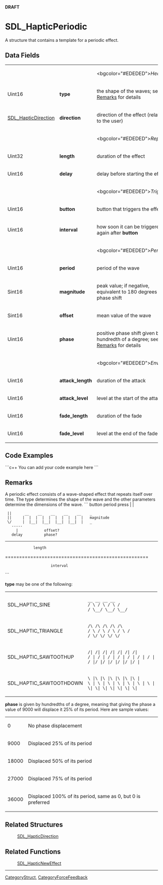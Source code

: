 <!-- pragma section-numbers off -->
<!-- pragma camelcase off -->
'''DRAFT'''

= SDL_HapticPeriodic =
A structure that contains a template for a periodic effect.


== Data Fields ==
{|
|
|
|<bgcolor="#EDEDED">''Header''
|-
|Uint16
|'''type'''
|the shape of the waves; <!-- one of the effects handled by this structure --> see [[#type|Remarks]] for details
|-
|[[SDL_HapticDirection]]
|'''direction'''
|direction of the effect (relative to the user)
|-
|
|
|<bgcolor="#EDEDED">''Replay''
|-
|Uint32
|'''length'''
|duration of the effect <!-- (is this the same as # of cycles? always in ms?) --> 
|-
|Uint16
|'''delay'''
|delay before starting the effect <!-- (ms?) --> 
|-
|
|
|<bgcolor="#EDEDED">''Trigger''
|-
|Uint16
|'''button'''
|button that triggers the effect
|-
|Uint16
|'''interval'''
|how soon it can be triggered again after '''button''' <!-- (ms?) (delay between individual waves or before the effect can be used again?) --> 
|-
|
|
|<bgcolor="#EDEDED">''Periodic''
|-
|Uint16
|'''period'''
|period of the wave <!-- (ms?) (like frequency, duration from start to start?) --> 
|-
|Sint16
|'''magnitude'''
|peak value; if negative, equivalent to 180 degrees extra phase shift <!-- (units?) (like amplitude?) --> 
|-
|Sint16
|'''offset'''
|mean value of the wave <!-- (what aspect of the wave is being offset from what other marker? Is this the distance between waves?) --> 
|-
|Uint16
|'''phase'''
|positive phase shift given by hundredth of a degree; see [[#phase|Remarks]] for details <!-- (Is this what creates the flat tops? What is the definition of a cycle, 1 sec?) --> 
|-
|
|
|<bgcolor="#EDEDED">''Envelope''
|-
|Uint16
|'''attack_length'''
|duration of the attack <!-- (ms?) --> 
|-
|Uint16
|'''attack_level'''
|level at the start of the attack <!-- (units?) --> 
|-
|Uint16
|'''fade_length'''
|duration of the fade <!-- (ms?) --> 
|-
|Uint16
|'''fade_level'''
|level at the end of the fade <!-- (units?) --> 
|}

== Code Examples ==
```c++
You can add your code example here
```

== Remarks ==
<!-- There are several typing and grammatical errors in this section of the header. May not require fixing but probably should at least be looked at. Changes from header have been made below. -->

<span id="type"></span>
A periodic effect consists of a wave-shaped effect that repeats itself over time. The type determines the shape of the wave and the other parameters determine the dimensions of the wave.
```
button         period
press          |     |
  ||      __    __    __    __    __    _
  ||     |  |  |  |  |  |  |  |  |  |   magnitude
  \/     |  |__|  |__|  |__|  |__|  |   _
    -----
      |            offset?
    delay          phase?

-------------------------------------
              length
===================================================
                      interval
```
<!-- Does this structure warrant a simple .bmp diagram? Something that can use colors and such? -->

'''type''' may be one of the following:
{|
|SDL_HAPTIC_SINE
|<code>  __      __      __      __</code><br/><code> /  \    /  \    /  \    /</code><br/><code>/    \__/    \__/    \__/</code>
|-
|SDL_HAPTIC_TRIANGLE
|<code>  /\    /\    /\    /\    /\</code><br/><code> /  \  /  \  /  \  /  \  /</code><br/><code>/    \/    \/    \/    \/</code>
|-
|SDL_HAPTIC_SAWTOOTHUP
|<code>  /|  /|  /|  /|  /|  /|  /|</code><br/><code> / | / | / | / | / | / | / |</code><br/><code>/  |/  |/  |/  |/  |/  |/  |</code>
|-
|SDL_HAPTIC_SAWTOOTHDOWN
|<code>\  |\  |\  |\  |\  |\  |\  |</code><br/><code> \ | \ | \ | \ | \ | \ | \ |</code><br/><code>  \|  \|  \|  \|  \|  \|  \| </code>
|}

<!-- ||SDL_HAPTIC_SQUARE||<code> __    __    __    __    __</code><br/><code>|  |  |  |  |  |  |  |  |  |</code><br/><code>|  |__|  |__|  |__|  |__|  |</code>|| -->

<span id="phase"></span>'''phase''' is given by hundredths of a degree, meaning that giving the phase a value of 9000 will displace it 25% of its period. Here are sample values:
{|
|0
|No phase displacement
|-
|9000
|Displaced 25% of its period
|-
|18000
|Displaced 50% of its period
|-
|27000
|Displaced 75% of its period
|-
|36000
|Displaced 100% of its period, same as 0, but 0 is preferred
|}
<!-- This is not at all clear unless it is a common thing that a programmer would know.  Is phase describing the duration of an individual wave from start to finish or the duration from the start of one wave to the start of the next? -->

== Related Structures ==
:[[SDL_HapticDirection]]

== Related Functions ==
:[[SDL_HapticNewEffect]]

----
[[CategoryStruct]], [[CategoryForceFeedback]]
